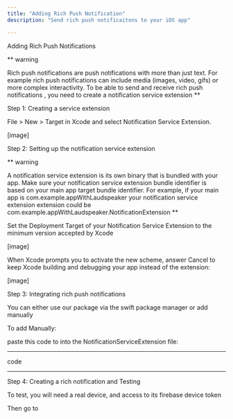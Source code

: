```yaml
---
title: "Adding Rich Push Notification"
description: "Send rich push notificaitons to your iOS app"

---
```

Adding Rich Push Notifications 

**
warning 

Rich push notifications are push notifications with more than just text. For example rich push notifications can include media (images, video, gifs) or more complex interactivity. To be able to send and receive rich push notifications , you need to create a notification service extension
**

Step 1: Creating a service extension

File > New > Target in Xcode and select Notification Service Extension.

[image]

Step 2: Setting up the notification service extension

**
warning 

A notification service extension is its own binary that is bundled with your app. Make sure your notification service extension bundle identifier is based on your main app target bundle identifier. For example, if your main app is com.example.appWithLaudspeaker your notification service extension extension could be com.example.appWithLaudspeaker.NotificationExtension
**

Set the Deployment Target of your Notification Service Extension to the minimum version accepted by Xcode

[image]

When Xcode prompts you to activate the new scheme, answer Cancel to keep Xcode building and debugging your app instead of the extension:

[image]

Step 3: Integrating rich push notifications

You can either use our package via the swift package manager or add manually

To add Manually:

paste this code to into the NotificationServiceExtension file:



***
code
***

Step 4: Creating a rich notification and Testing

To test, you will need a real device, and access to its firebase device token

Then go to 
